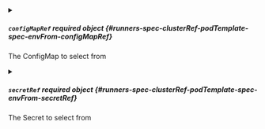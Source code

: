 

<PartialPrefix />



<details className="config-field" data-expandable="true">
<summary>

##### `configMapRef` <span className="config-field-required" data-required="false">required</span> <span className="config-field-type">object</span> <span className="config-field-default"></span> <span className="config-field-enum"></span> {#runners-spec-clusterRef-podTemplate-spec-envFrom-configMapRef}

The ConfigMap to select from

</summary>

<PartialConfigMapRefreference />


</details>



<details className="config-field" data-expandable="true">
<summary>

##### `secretRef` <span className="config-field-required" data-required="false">required</span> <span className="config-field-type">object</span> <span className="config-field-default"></span> <span className="config-field-enum"></span> {#runners-spec-clusterRef-podTemplate-spec-envFrom-secretRef}

The Secret to select from

</summary>

<PartialSecretRefreference />


</details>
